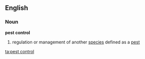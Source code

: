 {{wikipedia}}
==English==
===Noun===
'''pest control'''
# regulation or management of another [[species]] defined as a [[pest]]

[[ta:pest control]]